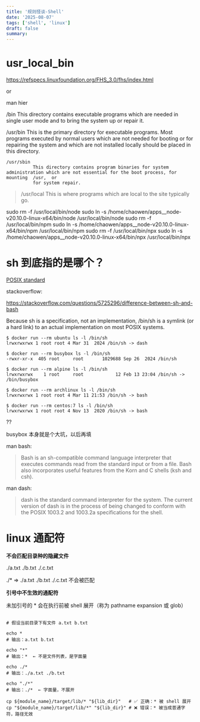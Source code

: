 ```yaml
---
title: '规则怪谈-Shell'
date: '2025-08-07'
tags: ['shell', 'linux']
draft: false
summary:
---
```


# usr_local_bin

https://refspecs.linuxfoundation.org/FHS_3.0/fhs/index.html

or

man hier


   /bin   This directory contains executable programs which are needed in single user mode and to bring the system up or repair it.


   /usr/bin
              This is the primary directory for executable programs.  Most programs executed by normal users which are not needed for booting  or  for
              repairing the system and which are not installed locally should be placed in this directory.

    /usr/sbin
              This directory contains program binaries for system administration which are not essential for the boot process, for mounting  /usr,  or
              for system repair.

> /usr/local
> This is where programs which are local to the site typically go.

sudo rm -f /usr/local/bin/node
sudo ln -s /home/chaowen/apps__node-v20.10.0-linux-x64/bin/node /usr/local/bin/node
sudo rm -f /usr/local/bin/npm
sudo ln -s /home/chaowen/apps__node-v20.10.0-linux-x64/bin/npm /usr/local/bin/npm
sudo rm -f /usr/local/bin/npx
sudo ln -s /home/chaowen/apps__node-v20.10.0-linux-x64/bin/npx /usr/local/bin/npx

# sh 到底指的是哪个？

[POSIX standard](https://pubs.opengroup.org/onlinepubs/009695399/utilities/xcu_chap02.html)

stackoverflow:

https://stackoverflow.com/questions/5725296/difference-between-sh-and-bash

Because sh is a specification, not an implementation, /bin/sh is a symlink (or a hard link) to an actual implementation on most POSIX systems.

```
$ docker run --rm ubuntu ls -l /bin/sh
lrwxrwxrwx 1 root root 4 Mar 31  2024 /bin/sh -> dash

$ docker run --rm busybox ls -l /bin/sh
-rwxr-xr-x  405 root     root       1029688 Sep 26  2024 /bin/sh

$ docker run --rm alpine ls -l /bin/sh
lrwxrwxrwx    1 root     root            12 Feb 13 23:04 /bin/sh -> /bin/busybox

$ docker run --rm archlinux ls -l /bin/sh
lrwxrwxrwx 1 root root 4 Mar 11 21:53 /bin/sh -> bash

$ docker run --rm centos:7 ls -l /bin/sh
lrwxrwxrwx 1 root root 4 Nov 13  2020 /bin/sh -> bash
```

??

busybox 本身就是个大坑，以后再填

man bash:

> Bash is an sh-compatible command language interpreter that executes commands read from the standard input or from a file. Bash also incorporates useful features from the Korn and C shells (ksh and csh).

man dash:

> dash is the standard command interpreter for the system.  The current version of dash is in the process of being changed to conform with the POSIX 1003.2 and 1003.2a specifications for the
shell.

# linux 通配符

**不会匹配目录种的隐藏文件**

./a.txt ./b.txt ./.c.txt

./* => ./a.txt ./b.txt ./.c.txt 不会被匹配

**引号中不生效的通配符**

未加引号的 * 会在执行前被 shell 展开（称为 pathname expansion 或 glob）

```shell

# 假设当前目录下有文件 a.txt b.txt

echo *
# 输出：a.txt b.txt

echo "*"
# 输出：*  ← 不是文件列表，是字面量

echo ./*
# 输出：./a.txt ./b.txt

echo "./*"
# 输出：./*  ← 字面量，不展开

cp ${module_name}/target/lib/* "${lib_dir}"   # ✅ 正确：* 被 shell 展开
cp "${module_name}/target/lib/*" "${lib_dir}" # ❌ 错误：* 被当成普通字符，路径无效
```
